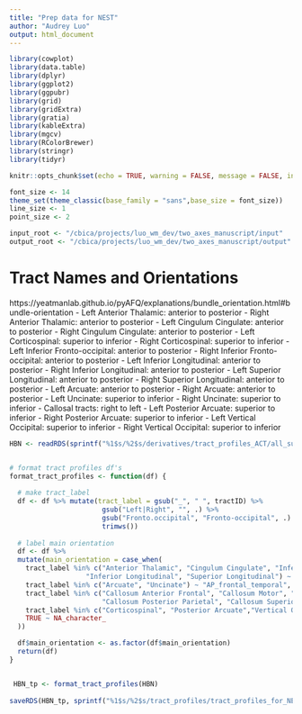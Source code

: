 ```yaml
---
title: "Prep data for NEST"
author: "Audrey Luo"
output: html_document
---
```


```r
library(cowplot)
library(data.table)
library(dplyr)
library(ggplot2)
library(ggpubr)
library(grid)
library(gridExtra)
library(gratia) 
library(kableExtra)
library(mgcv)
library(RColorBrewer)
library(stringr)
library(tidyr)

knitr::opts_chunk$set(echo = TRUE, warning = FALSE, message = FALSE, include = TRUE) 

font_size <- 14
theme_set(theme_classic(base_family = "sans",base_size = font_size))
line_size <- 1
point_size <- 2

input_root <- "/cbica/projects/luo_wm_dev/two_axes_manuscript/input"
output_root <- "/cbica/projects/luo_wm_dev/two_axes_manuscript/output"
```


# Tract Names and Orientations
https://yeatmanlab.github.io/pyAFQ/explanations/bundle_orientation.html#bundle-orientation 
- Left Anterior Thalamic: anterior to posterior
- Right Anterior Thalamic: anterior to posterior
- Left Cingulum Cingulate: anterior to posterior
- Right Cingulum Cingulate: anterior to posterior
- Left Corticospinal: superior to inferior
- Right Corticospinal: superior to inferior
- Left Inferior Fronto-occipital: anterior to posterior
- Right Inferior Fronto-occipital: anterior to posterior
- Left Inferior Longitudinal: anterior to posterior
- Right Inferior Longitudinal: anterior to posterior
- Left Superior Longitudinal: anterior to posterior
- Right Superior Longitudinal: anterior to posterior
- Left Arcuate: anterior to posterior
- Right Arcuate: anterior to posterior
- Left Uncinate: superior to inferior
- Right Uncinate: superior to inferior
- Callosal tracts: right to left
- Left Posterior Arcuate: superior to inferior
- Right Posterior Arcuate: superior to inferior
- Left Vertical Occipital: superior to inferior
- Right Vertical Occipital: superior to inferior

```r
HBN <- readRDS(sprintf("%1$s/%2$s/derivatives/tract_profiles_ACT/all_subjects/ACT_noUF/collated_tract_profiles_final_ACT_noUF.RData", input_root, "HBN"))


# format tract profiles df's
format_tract_profiles <- function(df) {
  
  # make tract_label
  df <- df %>% mutate(tract_label = gsub("_", " ", tractID) %>%
                       gsub("Left|Right", "", .) %>%
                       gsub("Fronto.occipital", "Fronto-occipital", .) %>% # change to hyphen for plotting purposes
                       trimws())
  
  # label main orientation
  df <- df %>% 
  mutate(main_orientation = case_when(
    tract_label %in% c("Anterior Thalamic", "Cingulum Cingulate", "Inferior Fronto-occipital",
                   "Inferior Longitudinal", "Superior Longitudinal") ~ "AP",
    tract_label %in% c("Arcuate", "Uncinate") ~ "AP_frontal_temporal",
    tract_label %in% c("Callosum Anterior Frontal", "Callosum Motor", "Callosum Occipital", "Callosum Orbital", 
                       "Callosum Posterior Parietal", "Callosum Superior Frontal", "Callosum Superior Parietal", "Callosum Temporal") ~ "RL",
    tract_label %in% c("Corticospinal", "Posterior Arcuate","Vertical Occipital") ~ "SI",
    TRUE ~ NA_character_
  ))

  df$main_orientation <- as.factor(df$main_orientation)
  return(df)
}


 HBN_tp <- format_tract_profiles(HBN)
    
saveRDS(HBN_tp, sprintf("%1$s/%2$s/tract_profiles/tract_profiles_for_NEST_withACT.RData", output_root, "HBN"))
```

